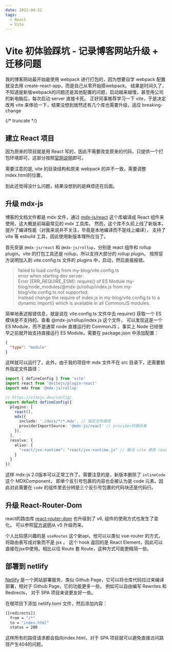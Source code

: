 ```yaml
---
date: 2022-04-22
tags:
  - React
  - Vite
---
```


# Vite 初体验踩坑 - 记录博客网站升级 + 迁移问题

我的博客网站最开始是使用 webpack 进行打包的，因为想要自学 webpack 配置就没去用 create-react-app，而是自己从零开始搭webpack。
结果是时间久了，不知道是新版webpack的问题还是其他配置的问题，启动越来越慢，甚至用公司的新电脑后，每次启动 server 直接卡死。
正好同事推荐学习一下 vite，于是决定改用 vite 来体验一下，结果没想到居然还有几个库也需要升级，适应 breaking-change

{/* truncate */}

## 建立 React 项目

因为原来的项目就是用 React 写的，因此不需要改变原来的代码，只提供一个打包环境即可，这部分按照[官网说明](https://vitejs.dev/guide/#scaffolding-your-first-vite-project)即可。

需要注意的是, vite 的目录结构和原来 webpack 的并不一致，需要调整 index.html的位置。

到此还觉得没什么问题，结果没想到的是麻烦还在后面。

## 升级 mdx-js

博客的文档文件都是 mdx 文件，通过 [mdx-js/react](https://mdxjs.com/) 这个库编译成 React 组件来使用，这大概是前端最常见的 mdx 工具库。
然而，这个库不久前上线了新版本，提升了编译性能（对我来说并不关注，毕竟是本地编译而不是线上编译），
支持了 vite 等 esbuild 工具，因此使用新版本理所应当了。

首先安装 `@mdx-js/react` 和 `@mdx-js/rollup`，分别是 react 组件和 rollup plugin。vite 的打包工具还是 rollup，所以支持大部分的 rollup plugin。
按照官方说明加入到 vite.config.ts 文件的 plugins 中，启动，然后直接报错。

> failed to load config from my-blog/vite.config.ts  
error when starting dev server:  
Error [ERR_REQUIRE_ESM]: require() of ES Module my-blog/node_modules/@mdx-js/rollup/index.js from my-blog/vite.config.ts not supported.  
Instead change the require of index.js in my-blog/vite.config.ts to a dynamic import() which is available in all CommonJS modules.  

简单地表述报错信息，就是说在 vite.config.ts 文件中去 require() 获取一个 ES 模块是不支持的。查看 @mdx-js/rollup/index.js 这个文件，
可以发现这是一个 ES Module，而不是通常 node 直接运行的 CommonJS 。事实上 Node 已经很早之前就开始支持直接运行 ES Module。需要在 package.json 中添加配置：

```json
{
  "type": "module"
}
```

这样就可以运行了。此外，由于我的项目中 mdx 文件不在 src 目录下，还需要额外指定文件路径：

```ts
import { defineConfig } from 'vite'
import react from '@vitejs/plugin-react'
import mdx from '@mdx-js/rollup'

// https://vitejs.dev/config/
export default defineConfig({
  plugins: [
    react(),
    mdx({
      include: './docs/*/*.mdx', // 指定文件路径
      providerImportSource: '@mdx-js/react' // provider的提供者
    }),
  ],
  resolve: {
    alias: {
      "react/jsx-runtime": "react/jsx-runtime.js" // 解决 vite 使用 react 的引用问题 
    }
  }
})
```

这样 mdx-js 2.0版本可以正常工作了。需要注意的是，新版本删除了 `inlineCode` 这个 MDXComponent，
即单个反引号包裹的内容也会被认为是 code 元素。因此对此需要在 `code` 的组件里去分辨是三个反引号包裹的代码块还是代码行。

## 升级 React-Router-Dom

react的路由库 [react-router-dom](https://reactrouter.com/docs/en/v6/getting-started/overview) 也升级到了 v6, 组件的使用方式也发生了变化。
可以参照[官方说明](https://reactrouter.com/docs/en/v6/upgrading/v5)从 v5 升级而来。

个人比较感兴趣的是 `useRoutes` 这个新api，他可以以类似 vue-router 的方式，将路由表写成对象而不是 jsx 。
这个 hook 返回的是 React Element，因此可以直接在jsx中使用。相比以往 Route 套 Route，这种方式可能更精简一些。

## 部署到 netlify

[Netlify](https://www.netlify.com/) 是一个网站部署服务，类似 Github Page，它可以将仓库代码拉过来编译部署，相对于 Github Page，它的功能更多一些，
例如可以自由编写 Rewrites 和 Redirects， 对于 SPA 项目来说更友好一些。

在根项目下添加 netlify.toml 文件，然后添加内容：

```bash
[[redirects]]
  from = "/*"
  to = "index.html"
  status = 200
```

这样所有的路径请求都会指向index.html，对于 SPA 项目就可以避免直接访问路径产生404的问题。
